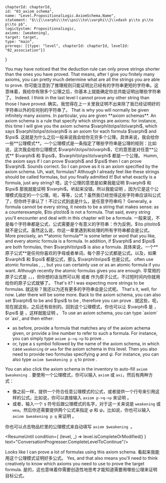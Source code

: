 

	chapterId: chapterId,
	id: "03_axiom_schema",
	name: "Level.PropositionalLogic.AxiomSchema.Name",
	statement: "$\\{\\varphi\\to\\psi\\to\\varphi\\}\\vdash p\\to p\\to p\\to p$",
	logicSystem: PropositionalLogic,
	axioms: [weakening],
	target: target,
	type: "main",
	prereqs: [{type: "level", chapterId: chapterId, levelId: "02_association"}]
}


<ConversationProgresser>

<Speak speaker="sapphire">
<LocalizedMarkdown locale="en">
You may have noticed that the deduction rule can only prove strings shorter than the ones you have proved. That means, after I give you finitely many axioms, you can pretty much determine what are all the strings you are able to prove. 
</LocalizedMarkdown>
<LocalizedMarkdown locale="zh">
你可能注意到了推理规则只能证明比已经有的字符串更短的字符串。这意味着，我给你有限多个公理之后，你基本上就能确定你总共能证明出哪些字符串了。
</LocalizedMarkdown>
</Speak>

<Speak speaker="star">
<LocalizedMarkdown locale="en">
Indeed. I think in the last level I cannot prove any other string than those I have proved. 
</LocalizedMarkdown>
<LocalizedMarkdown locale="zh">
确实。我觉得在上一关里我证明不出来除了我已经证明好的字符串以外的任何别的字符串了。
</LocalizedMarkdown>
</Speak>

<Speak speaker="sapphire">
<LocalizedMarkdown locale="en">
That is why you will normally be given infinitely many axioms. In particular, you are given **axiom schemas**. An axiom schema is a rule that specify which strings are axioms: for instance, this time I will give you the axiom schema $\varphi\to\psi\to\varphi$, which says $\varphi\to\psi\to\varphi$ is an axiom for each formula $\varphi$ and $\psi$. 
</LocalizedMarkdown>
<LocalizedMarkdown locale="zh">
这就是为什么之后一般来说我会给你无穷多个公理。具体来说，我会给你一些**公理模式**。一个公理模式是一条指定了哪些字符串是公理的规则：比如说，这次我会给你公理模式 $\varphi\to\psi\to\varphi$，它的意思是对任意**公式** $\varphi$ 和 $\psi$，$\varphi\to\psi\to\varphi$ 都是一个公理。
</LocalizedMarkdown>
</Speak>

<Speak speaker="star">
<LocalizedMarkdown locale="en">
Humm, the axiom says if I can prove $\varphi$ and $\psi$ then I can prove $\varphi$. Sounds correct. So I can prove <FormulaLatex formula={ptoqtop} /> as it is an axiom specified by the axiom schema. Uh, wait, formulas? Although I already feel like these strings should be called formulas, but you finally admitted it! But what exactly is a formula, just any string? 
</LocalizedMarkdown>
<LocalizedMarkdown locale="zh">
唔，这个公理的意思是如果我能证明 $\varphi$ 和 $\psi$ 那我就能证明 $\varphi$。听起来没错。所以我能证明 <FormulaLatex formula={ptoqtop} />，因为它是这个公理模式指定的一个公理。呃，等等，公式？虽然我已经觉得这些字符串应该叫公式了，但你终于承认了！不过公式到底是什么，是任意字符串吗？
</LocalizedMarkdown>
</Speak>

<Speak speaker="sapphire">
<LocalizedMarkdown locale="en">
Generally, a formula cannot be every string, it needs to be a string that makes sense: as a counterexample, $\to p\to\to$ is not a formula. That said, every string you'll encounter and deal with in this chapter will be a formula. 
</LocalizedMarkdown>
<LocalizedMarkdown locale="zh">
一般来说，不是每个字符串都是公式，公式需要是个有意义的字符串：作为反例，$\to p\to\to$ 就不是公式。虽然这么说，你这一章里遇到和处理的所有字符串都会是公式。
</LocalizedMarkdown>
</Speak>

<Speak speaker="sapphire">
<LocalizedMarkdown locale="en">
More precisely, an **atomic formula** is some letter or word that you like, and every atomic formula is a formula. In addition, if $\varphi$ and $\psi$ are both formulas, then $\varphi\to\psi$ is also a formula. 
</LocalizedMarkdown>
<LocalizedMarkdown locale="zh">
具体来说，一个**原子公式**是任何你喜欢的字母或者单词，每个原子公式都是公式。以及，如果 $\varphi$ 和 $\psi$ 都是公式，那么 $\varphi\to\psi$ 也是公式。
</LocalizedMarkdown>
</Speak>

<Speak speaker="sapphire">
<LocalizedMarkdown locale="en">
<Sapphire /> often use atomic formulas <FormulaLatex formula={p} />, <FormulaLatex formula={parseFormula("q")} />, <FormulaLatex formula={parseFormula("r")} />, but you can certainly use <FormulaLatex formula={parseFormula("t_5^7")} /> or <FormulaLatex formula={parseFormula("apple")} /> as an atomic formula if you want. Although recently the atomic formulas <Sapphire /> gives you are enough. 
</LocalizedMarkdown>
<LocalizedMarkdown locale="zh">
<Sapphire />平常用的原子公式是 <FormulaLatex formula={p} />，<FormulaLatex formula={parseFormula("q")} />，<FormulaLatex formula={parseFormula("r")} />，但你想的话当然可以用 <FormulaLatex formula={parseFormula("t_5^7")} /> 或者 <FormulaLatex formula={parseFormula("apple")} /> 作为原子公式，不过短时间内你就用<Sapphire />给你的原子公式就够了。
</LocalizedMarkdown>
</Speak>

<Speak speaker="star">
<LocalizedMarkdown locale="en">
That's it? I was expecting more strings to be formulas. 
</LocalizedMarkdown>
<LocalizedMarkdown locale="zh">
就这些？我还以为还有更多的字符串会是公式呢。
</LocalizedMarkdown>
</Speak>

<Speak speaker="sapphire">
<LocalizedMarkdown locale="en">
That's it, well, for now. Later there will be some more. Back to the axiom schema, you can also set $\varphi$ to be <FormulaLatex formula={qtop} /> and $\psi$ to be <FormulaLatex formula={p} />, therefore you can prove <FormulaLatex formula={conclusion} />. 
</LocalizedMarkdown>
<LocalizedMarkdown locale="zh">
就这些，呃，现在就这些。之后还有些别的。回到这个公理模式，你也可以让 $\varphi$ 是 <FormulaLatex formula={qtop} />，$\psi$ 是 <FormulaLatex formula={p} />，这样就能证明 <FormulaLatex formula={conclusion} />。
</LocalizedMarkdown>
</Speak>

<Speak speaker="author">
<LocalizedMarkdown locale="en">
To use an axiom schema, you can type `axiom` or `axi`, and then either: 

- as before, provide a formula that matches any of the axiom achema given, or provide a line number to refer to such a formula. For instance, you can simply type `axiom p->q->p` to prove <FormulaLatex formula={ptoqtop} />. 
- or, type a `$` symbol followed by the name of the axiom schema, in which case `weakening` or `wea` for the axiom schema in this level. Then you also need to provide two formulas specifying $\varphi$ and $\psi$. For instance, you can also type `axiom $weakening p q` to prove <FormulaLatex formula={ptoqtop} />. 

You can also click the axiom schema in the inventory to auto-fill `axiom $weakening `.
</LocalizedMarkdown>
<LocalizedMarkdown locale="zh">
要使用一个公理模式，你可以输入 `axiom` 或 `axi`，然后有两种方式：

- 像之前一样，提供一个符合任意公理模式的公式，或者提供一个行号来引用这样的公式。比如说，你可以直接输入 `axiom p->q->p` 来证明 <FormulaLatex formula={ptoqtop} />。
- 或者，输入一个 `$` 符号后跟公理模式的名字，对于这一关来说是 `weakening` 或 `wea`。然后你还需要提供两个公式来指定 $\varphi$ 和 $\psi$。比如说，你也可以输入 `axiom $weakening p q` 来证明 <FormulaLatex formula={ptoqtop} />。

你也可以点击物品栏里的公理模式来自动填写 `axiom $weakening `。
</LocalizedMarkdown>
</Speak>

<ResumeUntil condition={ (level, _) => level.isCompleteOrModified() } text="ConversationProgresser.CompleteLevelToContinue"/>

<Speak speaker="star">
<LocalizedMarkdown locale="en">
Looks like I can prove a lot of formulas using this axiom schema. 
</LocalizedMarkdown>
<LocalizedMarkdown locale="zh">
看起来我能用这个公理模式证明好多公式。
</LocalizedMarkdown>
</Speak>

<Speak speaker="sapphire">
<LocalizedMarkdown locale="en">
Yes, and that also means you'll need to think creatively to know which axioms you need to use to prove the target formula.
</LocalizedMarkdown>
<LocalizedMarkdown locale="zh">
是的，这也意味着你需要创造性地思考才能知道需要用哪些公理来证明目标公式。
</LocalizedMarkdown>
</Speak>

</ConversationProgresser>
